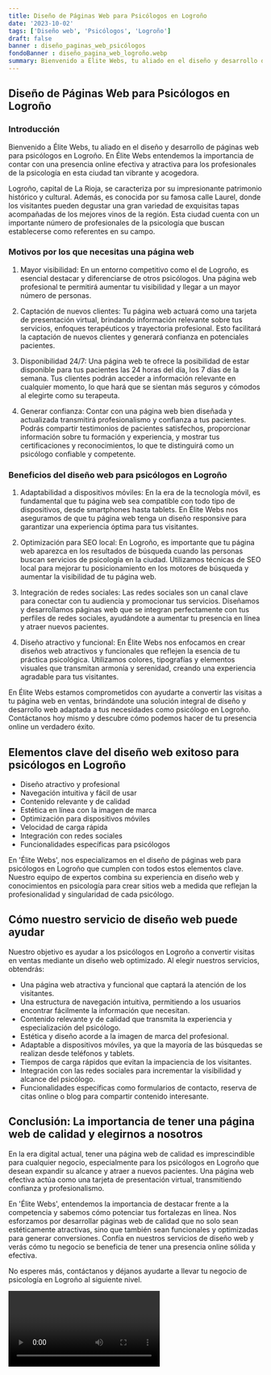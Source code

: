 ```yaml
---
title: Diseño de Páginas Web para Psicólogos en Logroño
date: '2023-10-02'
tags: ['Diseño web', 'Psicólogos', 'Logroño']
draft: false
banner : diseño_paginas_web_psicólogos
fondoBanner : diseño_pagina_web_logroño.webp
summary: Bienvenido a Élite Webs, tu aliado en el diseño y desarrollo de páginas web para psicólogos en Logroño. En Élite Webs entendemos la importancia de contar con una presencia online efectiva y atractiva para los profesionales de la psicología en esta ciudad tan vibrante y acogedora.
---
```


## Diseño de Páginas Web para Psicólogos en Logroño

### Introducción

Bienvenido a Élite Webs, tu aliado en el diseño y desarrollo de páginas web para psicólogos en Logroño. En Élite Webs entendemos la importancia de contar con una presencia online efectiva y atractiva para los profesionales de la psicología en esta ciudad tan vibrante y acogedora.

Logroño, capital de La Rioja, se caracteriza por su impresionante patrimonio histórico y cultural. Además, es conocida por su famosa calle Laurel, donde los visitantes pueden degustar una gran variedad de exquisitas tapas acompañadas de los mejores vinos de la región. Esta ciudad cuenta con un importante número de profesionales de la psicología que buscan establecerse como referentes en su campo.

### Motivos por los que necesitas una página web

1. Mayor visibilidad: En un entorno competitivo como el de Logroño, es esencial destacar y diferenciarse de otros psicólogos. Una página web profesional te permitirá aumentar tu visibilidad y llegar a un mayor número de personas.

2. Captación de nuevos clientes: Tu página web actuará como una tarjeta de presentación virtual, brindando información relevante sobre tus servicios, enfoques terapéuticos y trayectoria profesional. Esto facilitará la captación de nuevos clientes y generará confianza en potenciales pacientes.

3. Disponibilidad 24/7: Una página web te ofrece la posibilidad de estar disponible para tus pacientes las 24 horas del día, los 7 días de la semana. Tus clientes podrán acceder a información relevante en cualquier momento, lo que hará que se sientan más seguros y cómodos al elegirte como su terapeuta.

4. Generar confianza: Contar con una página web bien diseñada y actualizada transmitirá profesionalismo y confianza a tus pacientes. Podrás compartir testimonios de pacientes satisfechos, proporcionar información sobre tu formación y experiencia, y mostrar tus certificaciones y reconocimientos, lo que te distinguirá como un psicólogo confiable y competente.

### Beneficios del diseño web para psicólogos en Logroño

1. Adaptabilidad a dispositivos móviles: En la era de la tecnología móvil, es fundamental que tu página web sea compatible con todo tipo de dispositivos, desde smartphones hasta tablets. En Élite Webs nos aseguramos de que tu página web tenga un diseño responsive para garantizar una experiencia óptima para tus visitantes.

2. Optimización para SEO local: En Logroño, es importante que tu página web aparezca en los resultados de búsqueda cuando las personas buscan servicios de psicología en la ciudad. Utilizamos técnicas de SEO local para mejorar tu posicionamiento en los motores de búsqueda y aumentar la visibilidad de tu página web.

3. Integración de redes sociales: Las redes sociales son un canal clave para conectar con tu audiencia y promocionar tus servicios. Diseñamos y desarrollamos páginas web que se integran perfectamente con tus perfiles de redes sociales, ayudándote a aumentar tu presencia en línea y atraer nuevos pacientes.

4. Diseño atractivo y funcional: En Élite Webs nos enfocamos en crear diseños web atractivos y funcionales que reflejen la esencia de tu práctica psicológica. Utilizamos colores, tipografías y elementos visuales que transmitan armonía y serenidad, creando una experiencia agradable para tus visitantes.

En Élite Webs estamos comprometidos con ayudarte a convertir las visitas a tu página web en ventas, brindándote una solución integral de diseño y desarrollo web adaptada a tus necesidades como psicólogo en Logroño. Contáctanos hoy mismo y descubre cómo podemos hacer de tu presencia online un verdadero éxito.

<GifSeo />

<Cta />

## Elementos clave del diseño web exitoso para psicólogos en Logroño

- Diseño atractivo y profesional
- Navegación intuitiva y fácil de usar
- Contenido relevante y de calidad
- Estética en línea con la imagen de marca
- Optimización para dispositivos móviles
- Velocidad de carga rápida
- Integración con redes sociales
- Funcionalidades específicas para psicólogos

En 'Élite Webs', nos especializamos en el diseño de páginas web para psicólogos en Logroño que cumplen con todos estos elementos clave. Nuestro equipo de expertos combina su experiencia en diseño web y conocimientos en psicología para crear sitios web a medida que reflejan la profesionalidad y singularidad de cada psicólogo.

## Cómo nuestro servicio de diseño web puede ayudar

Nuestro objetivo es ayudar a los psicólogos en Logroño a convertir visitas en ventas mediante un diseño web optimizado. Al elegir nuestros servicios, obtendrás:
- Una página web atractiva y funcional que captará la atención de los visitantes.
- Una estructura de navegación intuitiva, permitiendo a los usuarios encontrar fácilmente la información que necesitan.
- Contenido relevante y de calidad que transmita la experiencia y especialización del psicólogo.
- Estética y diseño acorde a la imagen de marca del profesional.
- Adaptable a dispositivos móviles, ya que la mayoría de las búsquedas se realizan desde teléfonos y tablets.
- Tiempos de carga rápidos que evitan la impaciencia de los visitantes.
- Integración con las redes sociales para incrementar la visibilidad y alcance del psicólogo.
- Funcionalidades específicas como formularios de contacto, reserva de citas online o blog para compartir contenido interesante.

## Conclusión: La importancia de tener una página web de calidad y elegirnos a nosotros

En la era digital actual, tener una página web de calidad es imprescindible para cualquier negocio, especialmente para los psicólogos en Logroño que desean expandir su alcance y atraer a nuevos pacientes. Una página web efectiva actúa como una tarjeta de presentación virtual, transmitiendo confianza y profesionalismo.

En 'Élite Webs', entendemos la importancia de destacar frente a la competencia y sabemos cómo potenciar tus fortalezas en línea. Nos esforzamos por desarrollar páginas web de calidad que no solo sean estéticamente atractivas, sino que también sean funcionales y optimizadas para generar conversiones. Confía en nuestros servicios de diseño web y verás cómo tu negocio se beneficia de tener una presencia online sólida y efectiva.

No esperes más, contáctanos y déjanos ayudarte a llevar tu negocio de psicología en Logroño al siguiente nivel.

<Video />

<CtaBot job='Psicólogos' city='Logroño'/>

<Gmaps query='Logroño+españa+maps' />